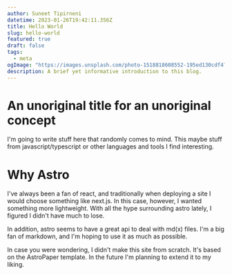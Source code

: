 ```yaml
---
author: Suneet Tipirneni
datetime: 2023-01-26T19:42:11.356Z
title: Hello World
slug: hello-world
featured: true
draft: false
tags:
  - meta
ogImage: "https://images.unsplash.com/photo-1518818608552-195ed130cdf4?ixlib=rb-4.0.3&ixid=MnwxMjA3fDB8MHxwaG90by1wYWdlfHx8fGVufDB8fHx8&auto=format&fit=crop&w=3270&q=80"
description: A brief yet informative introduction to this blog.
---
```


# An unoriginal title for an unoriginal concept

I'm going to write stuff here that randomly comes to mind. This maybe stuff from javascript/typescript or other languages and tools I find interesting.

# Why Astro

I've always been a fan of react, and traditionally when deploying a site I would choose something like next.js. In this case, however, I wanted something
more lightweight. With all the hype surrounding astro lately, I figured I didn't have much to lose.

In addition, astro seems to have a great api to deal with md(x) files. I'm a big fan of markdown, and I'm hoping to use it as much as possible.

In case you were wondering, I didn't make this site from scratch. It's based on the AstroPaper template. In the future I'm planning to extend it to my liking.
